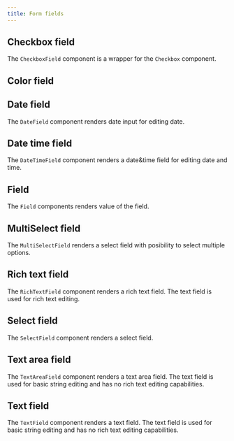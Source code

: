 ```yaml
---
title: Form fields
---
```



## Checkbox field

The `CheckboxField` component is a wrapper for the `Checkbox` component.

<CheckBoxField />

## Color field

<ColorField />

## Date field

The `DateField` component renders date input for editing date.

<DateField />

## Date time field

The `DateTimeField` component renders a date&time field for editing date and time.

<DateTimeField />

## Field

The `Field` components renders value of the field.

<Field />

## MultiSelect field

The `MultiSelectField` renders a select field with posibility to select multiple options.

<MultiSelectField />

## Rich text field

The `RichTextField` component renders a rich text field. The text field is used for rich text editing.

<RichTextField />

## Select field

The `SelectField` component renders a select field.

<SelectField />

## Text area field

The `TextAreaField` component renders a text area field. The text field is used for basic string editing and has no rich text editing capabilities.

<TextareaField />

## Text field

The `TextField` component renders a text field. The text field is used for basic string editing and has no rich text editing capabilities.

<TextField />
